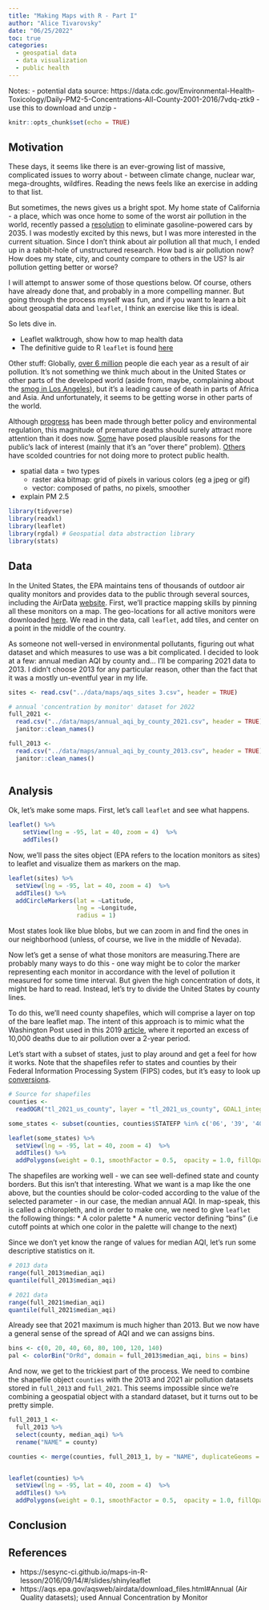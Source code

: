 ```yaml
---
title: "Making Maps with R - Part I"
author: "Alice Tivarovsky"
date: "06/25/2022"
toc: true
categories:
  - geospatial data
  - data visualization
  - public health
---
```


Notes: 
- potential data source: https://data.cdc.gov/Environmental-Health-Toxicology/Daily-PM2-5-Concentrations-All-County-2001-2016/7vdq-ztk9
- use this to download and unzip
- 

```r
knitr::opts_chunk$set(echo = TRUE)
```

## Motivation

These days, it seems like there is an ever-growing list of massive, complicated issues to worry about - between climate change, nuclear war, mega-droughts, wildfires. Reading the news feels like an exercise in adding to that list. 

But sometimes, the news gives us a bright spot. My home state of California - a place, which was once home to some of the worst air pollution in the world, recently passed a [resolution](https://www.reuters.com/business/autos-transportation/tesla-says-california-should-toughen-ev-requirements-2022-08-25/) to eliminate gasoline-powered cars by 2035. I was modestly excited by this news, but I was more interested in the current situation. Since I don't think about air pollution all that much, I ended up in a rabbit-hole of unstructured research. How bad is air pollution now? How does my state, city, and county compare to others in the US? Is air pollution getting better or worse? 

I will attempt to answer some of those questions below. Of course, others have already done that, and probably in a more compelling manner. But going through the process myself was fun, and if you want to learn a bit about geospatial data and `leaflet`, I think an exercise like this is ideal. 

So lets dive in. 

- Leaflet walktrough, show how to map health data
- The definitive guide to R `leaflet` is found [here](https://rstudio.github.io/leaflet/)

Other stuff: 
Globally, [over 6 million](https://ourworldindata.org/air-pollution) people die each year as a result of air pollution. It's not something we think much about in the United States or other parts of the developed world (aside from, maybe, complaining about the [smog in Los Angeles](https://www.latimes.com/local/la-me-air-pollution-0428-pictures-photogallery.html)), but it's a leading cause of death in parts of Africa and Asia. And unfortunately, it seems to be getting worse in other parts of the world.  

Although [progress](https://ourworldindata.org/grapher/death-rates-from-air-pollution) has been made through better policy and environmental regulation, this magnitude of premature deaths should surely attract more attention than it does now. [Some](https://www.bloomberg.com/opinion/articles/2021-03-10/air-pollution-kills-far-more-people-than-covid-ever-will#xj4y7vzkg) have posed plausible reasons for the public's lack of interest (mainly that it's an "over there" problem). [Others](https://www.thelancet.com/journals/lanplh/article/PIIS2542-5196(22)00090-0/fulltext) have scolded countries for not doing more to protect public health. 

- spatial data = two types
  - raster aka bitmap: grid of pixels in various colors (eg a jpeg or gif)
  - vector: composed of paths, no pixels, smoother

- explain PM 2.5


```r

library(tidyverse)
library(readxl)
library(leaflet)
library(rgdal) # Geospatial data abstraction library
library(stats)

```


## Data

In the United States, the EPA maintains tens of thousands of outdoor air quality monitors and provides data to the public through several sources, including the AirData [website](https://www.epa.gov/outdoor-air-quality-data). First, we'll practice mapping skills by pinning all these  monitors on a map. The geo-locations for all active monitors were downloaded [here](https://aqs.epa.gov/aqsweb/airdata/download_files.html#Meta). We read in the data, call `leaflet`, add tiles, and center on a point in the middle of the country. 

As someone not well-versed in environmental pollutants, figuring out what dataset and which measures to use was a bit complicated. I decided to look at a few: annual median AQI by county and... I'll be comparing 2021 data to 2013. I didn't choose 2013 for any particular reason, other than the fact that it was a mostly un-eventful year in my life. 


```r
sites <- read.csv("../data/maps/aqs_sites 3.csv", header = TRUE)

# annual 'concentration by monitor' dataset for 2022 
full_2021 <- 
  read.csv("../data/maps/annual_aqi_by_county_2021.csv", header = TRUE) %>% 
  janitor::clean_names()

full_2013 <- 
  read.csv("../data/maps/annual_aqi_by_county_2013.csv", header = TRUE) %>% 
  janitor::clean_names()
  

```

## Analysis

Ok, let's make some maps. First, let's call `leaflet` and see what happens. 
```r

leaflet() %>% 
    setView(lng = -95, lat = 40, zoom = 4)  %>% 
    addTiles() 

```

Now, we'll pass the sites object (EPA refers to the location monitors as sites) to leaflet and visualize them as markers on the map. 
```r

leaflet(sites) %>% 
  setView(lng = -95, lat = 40, zoom = 4)  %>% 
  addTiles() %>% 
  addCircleMarkers(lat = ~Latitude, 
                   lng = ~Longitude, 
                   radius = 1)

```

Most states look like blue blobs, but we can zoom in and find the ones in our neighborhood (unless, of course, we live in the middle of Nevada). 

Now let's get a sense of what those monitors are measuring.There are probably many ways to do this - one way might be to color the marker representing each monitor in accordance with the level of pollution it measured for some time interval. But given the high concentration of dots, it might be hard to read. Instead, let's try to divide the United States by county lines. 

To do this, we'll need county shapefiles, which will comprise a layer on top of the bare leaflet map. The intent of this approach is to mimic what the Washington Post used in this 2019 [article](https://www.washingtonpost.com/business/2019/10/23/air-pollution-is-getting-worse-data-show-more-people-are-dying/), where it reported an excess of 10,000 deaths due to air pollution over a 2-year period. 

Let's start with a subset of states, just to play around and get a feel for how it works. Note that the shapefiles refer to states and counties by their Federal Information Processing System (FIPS) codes, but it's easy to look up [conversions](https://transition.fcc.gov/oet/info/maps/census/fips/fips.txt). 

```r

# Source for shapefiles
counties <- 
  readOGR("tl_2021_us_county", layer = "tl_2021_us_county", GDAL1_integer64_policy = TRUE)

some_states <- subset(counties, counties$STATEFP %in% c('06', '39', '40'))

leaflet(some_states) %>% 
  setView(lng = -95, lat = 40, zoom = 4)  %>% 
  addTiles() %>% 
  addPolygons(weight = 0.1, smoothFactor = 0.5,  opacity = 1.0, fillOpacity = 0.2)

```

The shapefiles are working well - we can see well-defined state and county borders. But this isn't that interesting. What we want is a map like the one above, but the counties should be color-coded according to the value of the selected parameter - in our case, the median annual AQI. In map-speak, this is called a chloropleth, and in order to make one, we need to give `leaflet` the following things: 
* A color palette
* A numeric vector defining "bins" (i.e cutoff points at which one color in the palette will change to the next)

Since we don't yet know the range of values for median AQI, let's run some descriptive statistics on it.  

```r

# 2013 data
range(full_2013$median_aqi)
quantile(full_2013$median_aqi)

# 2021 data
range(full_2021$median_aqi)
quantile(full_2021$median_aqi)


```

Already see that 2021 maximum is much higher than 2013. But we now have a general sense of the spread of AQI and we can assigns bins. 

```r
bins <- c(0, 20, 40, 60, 80, 100, 120, 140)
pal <- colorBin("OrRd", domain = full_2013$median_aqi, bins = bins)

```

And now, we get to the trickiest part of the process. We need to combine the shapefile object `counties` with the 2013 and 2021 air pollution datasets stored in `full_2013` and `full_2021`. This seems impossible since we're combining a geospatial object with a standard dataset, but it turns out to be pretty simple. 

```r

full_2013_1 <- 
  full_2013 %>% 
  select(county, median_aqi) %>% 
  rename("NAME" = county)

counties <- merge(counties, full_2013_1, by = "NAME", duplicateGeoms = TRUE)


leaflet(counties) %>% 
  setView(lng = -95, lat = 40, zoom = 4)  %>% 
  addTiles() %>% 
  addPolygons(weight = 0.1, smoothFactor = 0.5,  opacity = 1.0, fillOpacity = 0.2, fillColor = ~pal(counties$median_aqi))


```


## Conclusion


## References

- https://sesync-ci.github.io/maps-in-R-lesson/2016/09/14/#/slides/shinyleaflet
- https://aqs.epa.gov/aqsweb/airdata/download_files.html#Annual (Air Quality datasets); used Annual Concentration by Monitor

